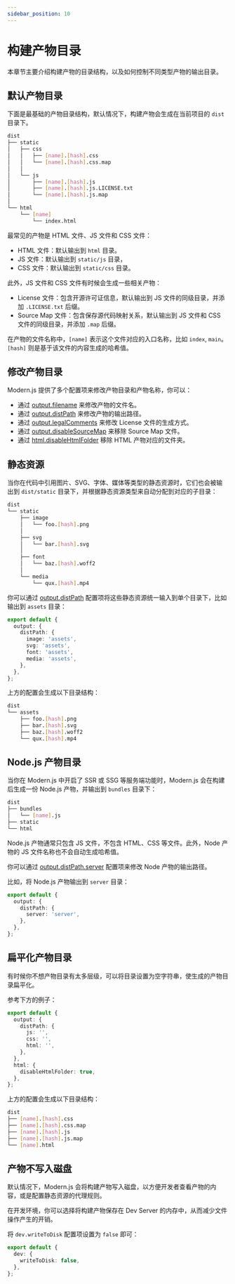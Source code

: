 ```yaml
---
sidebar_position: 10
---
```


# 构建产物目录

本章节主要介绍构建产物的目录结构，以及如何控制不同类型产物的输出目录。

## 默认产物目录

下面是最基础的产物目录结构，默认情况下，构建产物会生成在当前项目的 `dist` 目录下。

```bash
dist
├── static
│   ├── css
│   │   ├── [name].[hash].css
│   │   └── [name].[hash].css.map
│   │
│   └── js
│       ├── [name].[hash].js
│       ├── [name].[hash].js.LICENSE.txt
│       └── [name].[hash].js.map
│
└── html
    └── [name]
        └── index.html
```

最常见的产物是 HTML 文件、JS 文件和 CSS 文件：

- HTML 文件：默认输出到 `html` 目录。
- JS 文件：默认输出到 `static/js` 目录，
- CSS 文件：默认输出到 `static/css` 目录。

此外，JS 文件和 CSS 文件有时候会生成一些相关产物：

- License 文件：包含开源许可证信息，默认输出到 JS 文件的同级目录，并添加 `.LICENSE.txt` 后缀。
- Source Map 文件：包含保存源代码映射关系，默认输出到 JS 文件和 CSS 文件的同级目录，并添加 `.map` 后缀。

在产物的文件名称中，`[name]` 表示这个文件对应的入口名称，比如 `index`, `main`。`[hash]` 则是基于该文件的内容生成的哈希值。

## 修改产物目录

Modern.js 提供了多个配置项来修改产物目录和产物名称，你可以：

- 通过 [output.filename](/configure/app/output/filename) 来修改产物的文件名。
- 通过 [output.distPath](/configure/app/output/dist-path) 来修改产物的输出路径。
- 通过 [output.legalComments](/configure/app/output/legal-comments) 来修改 License 文件的生成方式。
- 通过 [output.disableSourceMap](/configure/app/output/disable-source-map) 来移除 Source Map 文件。
- 通过 [html.disableHtmlFolder](/configure/app/html/disable-html-folder) 移除 HTML 产物对应的文件夹。

## 静态资源

当你在代码中引用图片、SVG、字体、媒体等类型的静态资源时，它们也会被输出到 `dist/static` 目录下，并根据静态资源类型来自动分配到对应的子目录：

```bash
dist
└── static
    ├── image
    │   └── foo.[hash].png
    │
    ├── svg
    │   └── bar.[hash].svg
    │
    ├── font
    │   └── baz.[hash].woff2
    │
    └── media
        └── qux.[hash].mp4
```

你可以通过 [output.distPath](/configure/app/output/dist-path) 配置项将这些静态资源统一输入到单个目录下，比如输出到 `assets` 目录：

```ts
export default {
  output: {
    distPath: {
      image: 'assets',
      svg: 'assets',
      font: 'assets',
      media: 'assets',
    },
  },
};
```

上方的配置会生成以下目录结构：

```bash
dist
└── assets
    ├── foo.[hash].png
    ├── bar.[hash].svg
    ├── baz.[hash].woff2
    └── qux.[hash].mp4
```

## Node.js 产物目录

当你在 Modern.js 中开启了 SSR 或 SSG 等服务端功能时，Modern.js 会在构建后生成一份 Node.js 产物，并输出到 `bundles` 目录下：

```bash
dist
├── bundles
│   └── [name].js
├── static
└── html
```

Node.js 产物通常只包含 JS 文件，不包含 HTML、CSS 等文件。此外，Node 产物的 JS 文件名称也不会自动生成哈希值。

你可以通过 [output.distPath.server](/configure/app/output/dist-path) 配置项来修改 Node 产物的输出路径。

比如，将 Node.js 产物输出到 `server` 目录：

```ts
export default {
  output: {
    distPath: {
      server: 'server',
    },
  },
};
```

## 扁平化产物目录

有时候你不想产物目录有太多层级，可以将目录设置为空字符串，使生成的产物目录扁平化。

参考下方的例子：

```ts
export default {
  output: {
    distPath: {
      js: '',
      css: '',
      html: '',
    },
  },
  html: {
    disableHtmlFolder: true,
  },
};
```

上方的配置会生成以下目录结构：

```bash
dist
├── [name].[hash].css
├── [name].[hash].css.map
├── [name].[hash].js
├── [name].[hash].js.map
└── [name].html
```

## 产物不写入磁盘

默认情况下，Modern.js 会将构建产物写入磁盘，以方便开发者查看产物的内容，或是配置静态资源的代理规则。

在开发环境，你可以选择将构建产物保存在 Dev Server 的内存中，从而减少文件操作产生的开销。

将 `dev.writeToDisk` 配置项设置为 `false` 即可：

```ts
export default {
  dev: {
    writeToDisk: false,
  },
};
```
